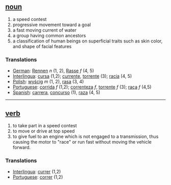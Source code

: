 == [[noun]] ==
# a speed contest
# progressive movement toward a goal
# a fast moving current of water
# a group having common ancestors
# a classification of human beings on superficial traits such as skin color, and shape of facial features

=== Translations ===
*[[German]]: [[Rennen]] ''n'' (1, 2), [[Rasse]] ''f'' (4, 5)
*[[Interlingua]]: [[cursa]] (1,2); [[currente]], [[torrente]] (3); [[racia]] (4, 5)
*[[Polish]]: [[wyścig]] ''m'' (1, 2), [[rasa]] (3, 4)
*[[Portuguese]]: [[corrida]] ''f'' (1,2); [[correnteza]] ''f'', [[torrente]] ''f'' (3); [[raça]] ''f'' (4,5)
*[[Spanish]]: [[carrera]], [[concurso]] (1), [[raza]] (4, 5)

----

== [[verb]] ==
# to take part in a speed contest
# to move or drive at top speed
# to give fuel to an engine which is not engaged to a transmission, thus causing the motor to "race" or run fast without moving the vehicle forward.

=== Translations ===
*[[Interlingua]]: [[currer]] (1,2)
*[[Portuguese]]: [[correr]] (1,2)